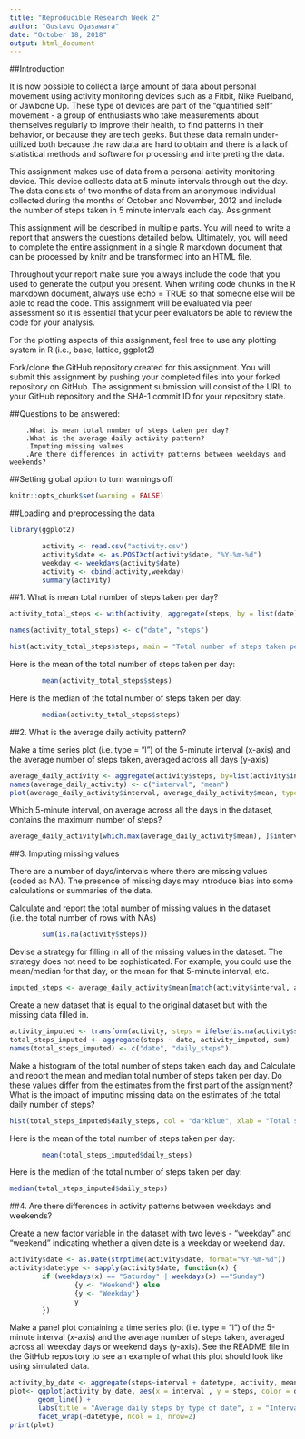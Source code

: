 ---
title: "Reproducible Research Week 2"
author: "Gustavo Ogasawara"
date: "October 18, 2018"
output: html_document
---

##Introduction

It is now possible to collect a large amount of data about personal movement using activity monitoring devices such as a Fitbit, Nike Fuelband, or Jawbone Up. These type of devices are part of the "quantified self" movement - a group of enthusiasts who take measurements about themselves regularly to improve their health, to find patterns in their behavior, or because they are tech geeks. But these data remain under-utilized both because the raw data are hard to obtain and there is a lack of statistical methods and software for processing and interpreting the data.

This assignment makes use of data from a personal activity monitoring device. This device collects data at 5 minute intervals through out the day. The data consists of two months of data from an anonymous individual collected during the months of October and November, 2012 and include the number of steps taken in 5 minute intervals each day.
Assignment

This assignment will be described in multiple parts. You will need to write a report that answers the questions detailed below. Ultimately, you will need to complete the entire assignment in a single R markdown document that can be processed by knitr and be transformed into an HTML file.

Throughout your report make sure you always include the code that you used to generate the output you present. When writing code chunks in the R markdown document, always use echo = TRUE so that someone else will be able to read the code. This assignment will be evaluated via peer assessment so it is essential that your peer evaluators be able to review the code for your analysis.

For the plotting aspects of this assignment, feel free to use any plotting system in R (i.e., base, lattice, ggplot2)

Fork/clone the GitHub repository created for this assignment. You will submit this assignment by pushing your completed files into your forked repository on GitHub. The assignment submission will consist of the URL to your GitHub repository and the SHA-1 commit ID for your repository state.

##Questions to be answered:

        .What is mean total number of steps taken per day?
        .What is the average daily activity pattern?
        .Imputing missing values
        .Are there differences in activity patterns between weekdays and weekends?

##Setting global option to turn warnings off

```{r}
knitr::opts_chunk$set(warning = FALSE)
```

##Loading and preprocessing the data

```{r}

library(ggplot2)

        activity <- read.csv("activity.csv")
        activity$date <- as.POSIXct(activity$date, "%Y-%m-%d")
        weekday <- weekdays(activity$date)
        activity <- cbind(activity,weekday)
        summary(activity)
```

##1. What is mean total number of steps taken per day?

```{r}

activity_total_steps <- with(activity, aggregate(steps, by = list(date), FUN = sum, na.rm = TRUE))

names(activity_total_steps) <- c("date", "steps")

hist(activity_total_steps$steps, main = "Total number of steps taken per day", xlab = "Total steps taken per day", col = "red", ylim = c(0,20), breaks = seq(0,25000, by=2500))

```

Here is the mean of the total number of steps taken per day:

```{r}

        mean(activity_total_steps$steps)

```

Here is the median of the total number of steps taken per day:

```{r}

        median(activity_total_steps$steps)

```

##2. What is the average daily activity pattern?

Make a time series plot (i.e. type = "l") of the 5-minute interval (x-axis) and the average number of steps taken, averaged across all days (y-axis)

```{r}

average_daily_activity <- aggregate(activity$steps, by=list(activity$interval), FUN=mean, na.rm=TRUE)
names(average_daily_activity) <- c("interval", "mean")
plot(average_daily_activity$interval, average_daily_activity$mean, type = "l", col="darkgreen", lwd = 2, xlab="Interval", ylab="Average number of steps", main="Average number of steps per intervals")

```


Which 5-minute interval, on average across all the days in the dataset, contains the maximum number of steps?

```{r}

average_daily_activity[which.max(average_daily_activity$mean), ]$interval

```

##3. Imputing missing values

There are a number of days/intervals where there are missing values (coded as NA). The presence of missing days may introduce bias into some calculations or summaries of the data.

Calculate and report the total number of missing values in the dataset (i.e. the total number of rows with NAs)

```{r}

        sum(is.na(activity$steps))

```

Devise a strategy for filling in all of the missing values in the dataset. The strategy does not need to be sophisticated. For example, you could use the mean/median for that day, or the mean for that 5-minute interval, etc.

```{r}

imputed_steps <- average_daily_activity$mean[match(activity$interval, average_daily_activity$interval)]

```

Create a new dataset that is equal to the original dataset but with the missing data filled in.

```{r}

activity_imputed <- transform(activity, steps = ifelse(is.na(activity$steps), yes = imputed_steps, no = activity$steps))
total_steps_imputed <- aggregate(steps ~ date, activity_imputed, sum)
names(total_steps_imputed) <- c("date", "daily_steps")

```

Make a histogram of the total number of steps taken each day and Calculate and report the mean and median total number of steps taken per day. Do these values differ from the estimates from the first part of the assignment? What is the impact of imputing missing data on the estimates of the total daily number of steps?

```{r}

hist(total_steps_imputed$daily_steps, col = "darkblue", xlab = "Total steps per day", ylim = c(0,30), main = "Total number of steps taken each day", breaks = seq(0,25000,by=2500))

```

Here is the mean of the total number of steps taken per day:

```{r}

        mean(total_steps_imputed$daily_steps)

```

Here is the median of the total number of steps taken per day:

```{r}

median(total_steps_imputed$daily_steps)

```

##4. Are there differences in activity patterns between weekdays and weekends?

Create a new factor variable in the dataset with two levels - "weekday" and "weekend" indicating whether a given date is a weekday or weekend day.

```{r}

activity$date <- as.Date(strptime(activity$date, format="%Y-%m-%d"))
activity$datetype <- sapply(activity$date, function(x) {
        if (weekdays(x) == "Saturday" | weekdays(x) =="Sunday") 
                {y <- "Weekend"} else 
                {y <- "Weekday"}
                y
        })

```


Make a panel plot containing a time series plot (i.e. type = "l") of the 5-minute interval (x-axis) and the average number of steps taken, averaged across all weekday days or weekend days (y-axis). See the README file in the GitHub repository to see an example of what this plot should look like using simulated data.

```{r}

activity_by_date <- aggregate(steps~interval + datetype, activity, mean, na.rm = TRUE)
plot<- ggplot(activity_by_date, aes(x = interval , y = steps, color = datetype)) +
       geom_line() +
       labs(title = "Average daily steps by type of date", x = "Interval", y = "Average number of steps") +
       facet_wrap(~datetype, ncol = 1, nrow=2)
print(plot)

```
